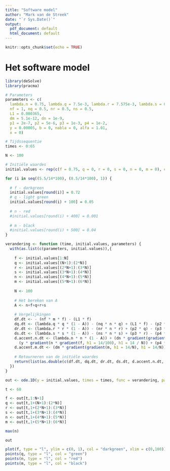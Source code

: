 ```yaml
---
title: "Software model"
author: "Mark van de Streek"
date: "`r Sys.Date()`"
output:
  pdf_document: default
  html_document: default
---
```


```r
knitr::opts_chunk$set(echo = TRUE)
```

# Het software model

```r
library(deSolve)
library(pracma)
```

```r
# Parameters
parameters <- c(
  lambda.n = 0.75, lambda.q = 7.5e-3, lambda.r = 7.575e-3, lambda.s = 0.0375,
  nf = 1, nq = 0.5, nr = 0.5, ns = 0.5,
  L1 = 0.000365,
  dm = 5.1e-12, dn = 1e-9,
  p1 = 2e-7, p2 = 5e-6, p3 = 1e-3, p4 = 1e-2,
  y = 0.00005, b = 0, nabla = 0, alfa = 1.01,
  x = 0)

# Tijdssequentie
times <- 0:65

N <- 100

# Initiële waardes
initial.values <- rep(c(f = 0.75, q = 0, r = 0, s = 0, n = 0, m = 0), each = N)
```

```r
for (i in seq((5.5/14*100), (8.5/14*100), 1)) {
  
  # f - darkgreen
  initial.values[round(i)] = 0.72
  # q - light green
  initial.values[round(i) + 100] = 0.05
  
  # n - red
  #initial.values[round(i) + 400] = 0.001
  
  # m - black
  #initial.values[round(i) + 500] = 0.04
}
```


```r
verandering <- function (time, initial.values, parameters) {
  with(as.list(c(parameters, initial.values)),{
    
    f <- initial.values[1:N]
    q <- initial.values[(N+1):(2*N)]
    r <- initial.values[(2*N+1):(3*N)]
    s <- initial.values[(3*N+1):(4*N)]
    n <- initial.values[(4*N+1):(5*N)]
    m <- initial.values[(5*N+1):(6*N)]
    
    N <- 100
    
    # Het bereken van A
    A <- n+f+q+r+s
    
    # Vergelijkingen
    df.dt <- - (nf * m * f) - (L1 * f)
    dq.dt <- (lambda.q * q * (1 - A)) - (nq * n * q) + (L1 * f) - (p2 * q)
    dr.dt <- (lambda.r * r * (1 - A)) - (nr * n * r) + (p2 * q) - (p3 * r)
    ds.dt <- (lambda.s * s * (1 - A)) - (ns * n * s) + (p3 * r) - (p4 * s)
    d.accent.n.dt <- (lambda.n * n * (1 - A)) + (dn * gradient(gradient(n, h1 = 14/N), h1 = 14/N)) - 
      (y * gradient(n * gradient(f, h1 = 14/100), h1 = 14 / N)) + (p4 * s)
    d.accent.m.dt <- (dm * gradient(gradient(m, h1 = 14/N), h1 = 14/N)) + (alfa * n * (1 - m)) - (b * m)
    
    # Retourneren van de initiële waardes
    return(list(as.double(c(df.dt, dq.dt, dr.dt, ds.dt, d.accent.n.dt, d.accent.m.dt))))
  })
}
```

```r
out <- ode.1D(y = initial.values, times = times, func = verandering, parms = parameters, nspec = 6, dimens = N, bandwidth = 3)
```

```r
t <- 60

f <- out[t,1:N+1]
q <- out[t,1+(N+1):(2*N)]
r <- out[t,1+(2*N+1):(3*N)]
s <- out[t,1+(3*N+1):(4*N)]
n <- out[t,1+(4*N+1):(5*N)]
m <- out[t,1+(5*N+1):(6*N)]

max(n)

out

plot(f, type = "l", ylim = c(0, 1), col = "darkgreen", xlim = c(0,100))
points(q, type = "l", col = "green")
points(n, type = "l", col = "red")
points(m, type = "l", col = "black")
```





